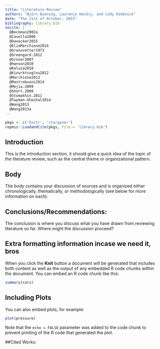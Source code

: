 ```yaml
---
title: "Literature Review"
authors: "Björn Boening, Laurence Hendry, and Cody Koebnick"
date: "The 21st of October, 2015"
bibliography: library.bib
nocite: |
  @Beckman2002a
  @Casella2006
  @Daxecker2015
  @ElioMarchione2014
  @Granovetter1973
  @Greengard.2012
  @Grover2007
  @Hanson2010
  @Kaluza2010
  @Kiourktsoglou2012
  @Marchione2013
  @Mastrobuoni2014
  @Mejia.2009
  @Short.2008
  @Stomakhin.2011
  @Twyman-Ghoshal2014
  @Wang2013
  @Wang2013a
---
```


```r
pkgs <- c('knitr', 'stargazer')
repmis::LoadandCite(pkgs, file = 'library.bib')
```



## Introduction

This is the introduction section, it should give a quick idea of the topic of the literature review, such as the central theme or organizational pattern.

## Body

The body contains your discussion of sources and is organized either chronologically, thematically, or methodologically (see below for more information on each).

## Conclusions/Recommendations: 

The conclusion is where you discuss what you have drawn from reviewing literature so far. Where might the discussion proceed?

##  Extra formatting information incase we need it, bros

When you click the **Knit** button a document will be generated that includes both content as well as the output of any embedded R code chunks within the document. You can embed an R code chunk like this:

```r
summary(cars)
```

## Including Plots

You can also embed plots, for example:

```r
plot(pressure)
```

Note that the `echo = FALSE` parameter was added to the code chunk to prevent printing of the R code that generated the plot.

##Cited Works:

